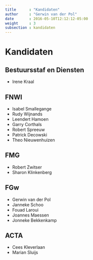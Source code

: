 ```yaml
---
title      : "Kandidaten"
author     : "Gerwin van der Pol"
date       : 2016-05-10T12:12:12-05:00
weight     : 3
subsection : kandidaten
---
```


# Kandidaten

## Bestuursstaf en Diensten

*  Irene Kraal

## FNWI

* Isabel Smallegange
* Rudy Wijnands
* Leendert Hamoen
* Garry Corthals
* Robert Spreeuw
* Patrick Decowski
* Theo Nieuwenhuizen

## FMG 

* Robert Zwitser
* Sharon Klinkenberg

## FGw

* Gerwin van der Pol
* Janneke Schoo
* Fouad Laroui
* Joannes Maessen
* Jonneke Bekkenkamp

## ACTA

* Cees Kleverlaan
* Marian Sluijs
